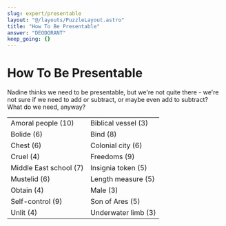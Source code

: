 ```yaml
---
slug: expert/presentable
layout: "@/layouts/PuzzleLayout.astro"
title: "How To Be Presentable"
answer: "DEODORANT"
keep_going: {}
---
```


# How To Be Presentable

<div class="italic">
  Nadine thinks we need to be presentable, but we're not quite there - we're not sure if we need to
  add or subtract, or maybe even add to subtract? What do we need, anyway?
</div>

<table>
  <tr>
    <td class="border-2">Amoral people (10)</td>
    <td class="border-2">Biblical vessel (3)</td>
  </tr>
  <tr>
    <td class="border-2">Bolide (6)</td>
    <td class="border-2">Bind (8)</td>
  </tr>
  <tr>
    <td class="border-2">Chest (6)</td>
    <td class="border-2">Colonial city (6)</td>
  </tr>
  <tr>
    <td class="border-2">Cruel (4)</td>
    <td class="border-2">Freedoms (9)</td>
  </tr>
  <tr>
    <td class="border-2">Middle East school (7)</td>
    <td class="border-2">Insignia token (5)</td>
  </tr>
  <tr>
    <td class="border-2">Mustelid (6)</td>
    <td class="border-2">Length measure (5)</td>
  </tr>
  <tr>
    <td class="border-2">Obtain (4)</td>
    <td class="border-2">Male (3)</td>
  </tr>
  <tr>
    <td class="border-2">Self-control (9)</td>
    <td class="border-2">Son of Ares (5)</td>
  </tr>
  <tr>
    <td class="border-2">Unlit (4)</td>
    <td class="border-2">Underwater limb (3)</td>
  </tr>
</table>
